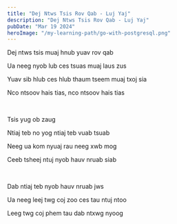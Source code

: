 ```yaml
---
title: "Dej Ntws Tsis Rov Qab - Luj Yaj"
description: "Dej Ntws Tsis Rov Qab - Luj Yaj"
pubDate: "Mar 19 2024"
heroImage: "/my-learning-path/go-with-postgresql.png"
---
```


Dej ntws tsis muaj hnub yuav rov qab

Ua neeg nyob lub ces tsuas muaj laus zus

Yuav sib hlub ces hlub thaum tseem muaj txoj sia

Nco ntsoov hais tias, nco ntsoov hais tias

<br />

Tsis yug ob zaug

Ntiaj teb no yog ntiaj teb vuab tsuab

Neeg ua kom nyuaj rau neeg xwb mog

Ceeb tsheej ntuj nyob hauv nruab siab

<br />

Dab ntiaj teb nyob hauv nruab jws

Ua neeg leej twg coj zoo ces tau ntuj ntoo

Leeg twg coj phem tau dab ntxwg nyoog